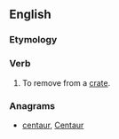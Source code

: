 ==English==

===Etymology===
{{prefix|un|crate|lang=en}}

===Verb===
{{en-verb|uncrates|uncrating|uncrated|uncrated}}

# To remove from a [[crate]].

===Anagrams===
* [[centaur#English|centaur]], [[Centaur#English|Centaur]]